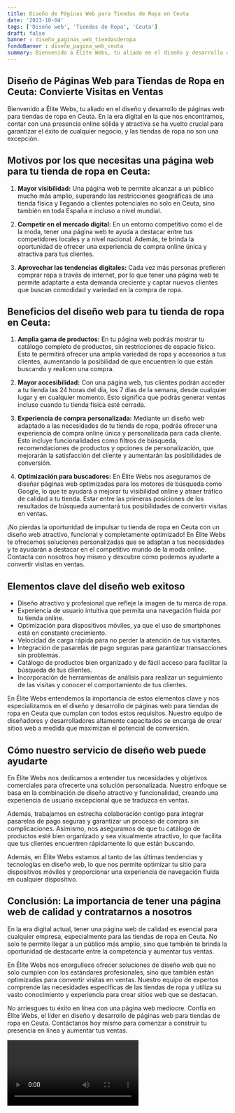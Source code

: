 ```yaml
---
title: Diseño de Páginas Web para Tiendas de Ropa en Ceuta
date: '2023-10-04'
tags: ['Diseño web', 'Tiendas de Ropa', 'Ceuta']
draft: false
banner : diseño_paginas_web_tiendasderopa
fondoBanner : diseño_pagina_web_ceuta
summary: Bienvenido a Élite Webs, tu aliado en el diseño y desarrollo de páginas web para tiendas de ropa en Ceuta. En la era digital en la que nos encontramos, contar con una presencia online sólida y atractiva se ha vuelto crucial para garantizar el éxito de cualquier negocio, y las tiendas de ropa no son una excepción.
---
```


## Diseño de Páginas Web para Tiendas de Ropa en Ceuta: Convierte Visitas en Ventas

Bienvenido a Élite Webs, tu aliado en el diseño y desarrollo de páginas web para tiendas de ropa en Ceuta. En la era digital en la que nos encontramos, contar con una presencia online sólida y atractiva se ha vuelto crucial para garantizar el éxito de cualquier negocio, y las tiendas de ropa no son una excepción.

## Motivos por los que necesitas una página web para tu tienda de ropa en Ceuta:

1. **Mayor visibilidad:** Una página web te permite alcanzar a un público mucho más amplio, superando las restricciones geográficas de una tienda física y llegando a clientes potenciales no solo en Ceuta, sino también en toda España e incluso a nivel mundial.

2. **Competir en el mercado digital:** En un entorno competitivo como el de la moda, tener una página web te ayuda a destacar entre tus competidores locales y a nivel nacional. Además, te brinda la oportunidad de ofrecer una experiencia de compra online única y atractiva para tus clientes.

3. **Aprovechar las tendencias digitales:** Cada vez más personas prefieren comprar ropa a través de internet, por lo que tener una página web te permite adaptarte a esta demanda creciente y captar nuevos clientes que buscan comodidad y variedad en la compra de ropa.

## Beneficios del diseño web para tu tienda de ropa en Ceuta:

1. **Amplia gama de productos:** En tu página web podrás mostrar tu catálogo completo de productos, sin restricciones de espacio físico. Esto te permitirá ofrecer una amplia variedad de ropa y accesorios a tus clientes, aumentando la posibilidad de que encuentren lo que están buscando y realicen una compra.

2. **Mayor accesibilidad:** Con una página web, tus clientes podrán acceder a tu tienda las 24 horas del día, los 7 días de la semana, desde cualquier lugar y en cualquier momento. Esto significa que podrás generar ventas incluso cuando tu tienda física esté cerrada.

3. **Experiencia de compra personalizada:** Mediante un diseño web adaptado a las necesidades de tu tienda de ropa, podrás ofrecer una experiencia de compra online única y personalizada para cada cliente. Esto incluye funcionalidades como filtros de búsqueda, recomendaciones de productos y opciones de personalización, que mejorarán la satisfacción del cliente y aumentarán las posibilidades de conversión.

4. **Optimización para buscadores:** En Élite Webs nos aseguramos de diseñar páginas web optimizadas para los motores de búsqueda como Google, lo que te ayudará a mejorar tu visibilidad online y atraer tráfico de calidad a tu tienda. Estar entre las primeras posiciones de los resultados de búsqueda aumentará tus posibilidades de convertir visitas en ventas.

¡No pierdas la oportunidad de impulsar tu tienda de ropa en Ceuta con un diseño web atractivo, funcional y completamente optimizado! En Élite Webs te ofrecemos soluciones personalizadas que se adaptan a tus necesidades y te ayudarán a destacar en el competitivo mundo de la moda online. Contacta con nosotros hoy mismo y descubre cómo podemos ayudarte a convertir visitas en ventas.

<GifSeo />

<Cta />

## Elementos clave del diseño web exitoso

- Diseño atractivo y profesional que refleje la imagen de tu marca de ropa.
- Experiencia de usuario intuitiva que permita una navegación fluida por tu tienda online.
- Optimización para dispositivos móviles, ya que el uso de smartphones está en constante crecimiento.
- Velocidad de carga rápida para no perder la atención de tus visitantes.
- Integración de pasarelas de pago seguras para garantizar transacciones sin problemas.
- Catálogo de productos bien organizado y de fácil acceso para facilitar la búsqueda de tus clientes.
- Incorporación de herramientas de análisis para realizar un seguimiento de las visitas y conocer el comportamiento de tus clientes.

En Élite Webs entendemos la importancia de estos elementos clave y nos especializamos en el diseño y desarrollo de páginas web para tiendas de ropa en Ceuta que cumplan con todos estos requisitos. Nuestro equipo de diseñadores y desarrolladores altamente capacitados se encarga de crear sitios web a medida que maximizan el potencial de conversión.

## Cómo nuestro servicio de diseño web puede ayudarte

En Élite Webs nos dedicamos a entender tus necesidades y objetivos comerciales para ofrecerte una solución personalizada. Nuestro enfoque se basa en la combinación de diseño atractivo y funcionalidad, creando una experiencia de usuario excepcional que se traduzca en ventas.

Además, trabajamos en estrecha colaboración contigo para integrar pasarelas de pago seguras y garantizar un proceso de compra sin complicaciones. Asimismo, nos aseguramos de que tu catálogo de productos esté bien organizado y sea visualmente atractivo, lo que facilita que tus clientes encuentren rápidamente lo que están buscando.

Además, en Élite Webs estamos al tanto de las últimas tendencias y tecnologías en diseño web, lo que nos permite optimizar tu sitio para dispositivos móviles y proporcionar una experiencia de navegación fluida en cualquier dispositivo.

## Conclusión: La importancia de tener una página web de calidad y contratarnos a nosotros

En la era digital actual, tener una página web de calidad es esencial para cualquier empresa, especialmente para las tiendas de ropa en Ceuta. No solo te permite llegar a un público más amplio, sino que también te brinda la oportunidad de destacarte entre la competencia y aumentar tus ventas.

En Élite Webs nos enorgullece ofrecer soluciones de diseño web que no solo cumplen con los estándares profesionales, sino que también están optimizadas para convertir visitas en ventas. Nuestro equipo de expertos comprende las necesidades específicas de las tiendas de ropa y utiliza su vasto conocimiento y experiencia para crear sitios web que se destacan.

No arriesgues tu éxito en línea con una página web mediocre. Confía en Élite Webs, el líder en diseño y desarrollo de páginas web para tiendas de ropa en Ceuta. Contáctanos hoy mismo para comenzar a construir tu presencia en línea y aumentar tus ventas.

<Video />

<CtaBot job='Tiendas de Ropa' city='Ceuta'/>

<Gmaps query='Ceuta+españa+maps' />